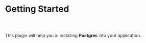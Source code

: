 
<Meta />



# Getting Started

##

<br/>

This plugin will help you in installing **Postgres** into your application.